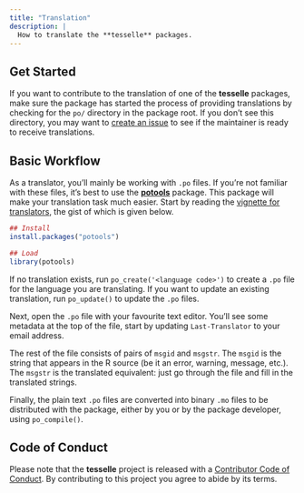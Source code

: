 ```yaml
---
title: "Translation"
description: |
  How to translate the **tesselle** packages.
---
```


## Get Started

If you want to contribute to the translation of one of the **tesselle** packages, make sure the package has started the process of providing translations by checking for the `po/` directory in the package root. If you don't see this directory, you may want to [create an issue](contributing.html) to see if the maintainer is ready to receive translations.

## Basic Workflow

As a translator, you'll mainly be working with `.po` files. If you're not familiar with these files, it's best to use the [**potools**](https://michaelchirico.github.io/potools/) package. This package will make your translation task much easier. Start by reading the [vignette for translators](https://michaelchirico.github.io/potools/articles/translators.html), the gist of which is given below.

``` r
## Install
install.packages("potools")

## Load
library(potools)
```

If no translation exists, run `po_create('<language code>')` to create a `.po` file for the language you are translating. If you want to update an existing translation, run `po_update()` to update the `.po` files.

Next, open the `.po` file with your favourite text editor. You'll see some metadata at the top of the file, start by updating `Last-Translator` to your email address.

The rest of the file consists of pairs of `msgid` and `msgstr`. The `msgid` is the string that appears in the R source (be it an error, warning, message, etc.). The `msgstr` is the translated equivalent: just go through the file and fill in the translated strings.

Finally, the plain text `.po` files are converted into binary `.mo` files to be distributed with the package, either by you or by the package developer, using `po_compile()`.

## Code of Conduct

Please note that the **tesselle** project is released with a [Contributor Code of Conduct](conduct.html). By contributing to this project you agree to abide by its terms.
